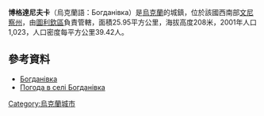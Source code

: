 {{coord|48|38|29|N|29|6|29|E|scale:30000|display=title}}

'''博格達尼夫卡'''（烏克蘭語：Богданівка）是[[烏克蘭|烏克蘭]]的城鎮，位於該國西南部[[文尼察州|文尼察州]]，由[[圖利欽區|圖利欽區]]負責管轄，面積25.95平方公里，海拔高度208米，2001年人口1,023，人口密度每平方公里39.42人。

==參考資料==
* [http://w1.c1.rada.gov.ua/pls/z7502/A005?rdat1=20.07.2013&rf7571=3147 Богданівка]{{dead link|date=2017年11月 |bot=InternetArchiveBot |fix-attempted=yes }}
* [http://weather.in.ua/ua/vinnickaja/1604 Погода в селі Богданівка] {{Wayback|url=http://weather.in.ua/ua/vinnickaja/1604 |date=20181010095409 }}
 
{{Ukraine-geo-stub}}
[[Category:烏克蘭城市|Category:烏克蘭城市]]